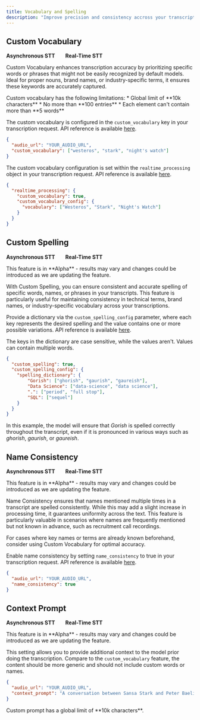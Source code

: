 ```yaml
---
title: Vocabulary and Spelling
description: "Improve precision and consistency accross your transcriptions."
---
```



## Custom Vocabulary

<Icon icon="check" iconType="solid" color="green" size="20" /> **Asynchronous STT** &nbsp; &nbsp; &nbsp;
<Icon icon="check" iconType="solid" color="green" size="20" /> **Real-Time STT**

Custom Vocabulary enhances transcription accuracy by prioritizing specific words or phrases that might not be easily recognized by default models. Ideal for proper nouns, brand names, or industry-specific terms, it ensures these keywords are accurately captured.

<Note>
Custom vocabulary has the following limitations:
* Global limit of **10k characters**
* No more than **100 entries**
* Each element can't contain more than **5 words**
</Note>

<Tabs>

<Tab title='Asynchronous STT'>

The custom vocabulary is configured in the `custom_vocabulary` key in your transcription request. API reference is available [here](https://docs.gladia.io/api-reference/v2/pre-recorded/init#body-custom-vocabulary).

```json
{
  "audio_url": "YOUR_AUDIO_URL",
  "custom_vocabulary": ["westeros", "stark", "night's watch"]
}
```

</Tab>

<Tab title='Real-Time STT'>

The custom vocabulary configuration is set within the `realtime_processing` object in your transcription request. API reference is available [here](https://docs.gladia.io/api-reference/v2/live/init#body-realtime-processing-custom-vocabulary).

```json
{
  "realtime_processing": {
    "custom_vocabulary": true,
    "custom_vocabulary_config": {
      "vocabulary": ["Westeros", "Stark", "Night's Watch"]
    }
  }
}
```

</Tab>

</Tabs>

## Custom Spelling

<Icon icon="check" iconType="solid" color="green" size="20" /> **Asynchronous STT** &nbsp; &nbsp; &nbsp;
<Icon icon="xmark" iconType="solid" color="red" size="20" /> **Real-Time STT**

<Note>
This feature is in **Alpha** - results may vary and changes could be introduced as we are updating the feature.
</Note>

With Custom Spelling, you can ensure consistent and accurate spelling of specific words, names, or phrases in your transcripts. This feature is particularly useful for maintaining consistency in technical terms, brand names, or industry-specific vocabulary across your transcriptions.

Provide a dictionary via the `custom_spelling_config` parameter, where each key represents the desired spelling and the value contains one or more possible variations. API reference is available [here](https://docs.gladia.io/api-reference/v2/pre-recorded/init#body-custom-spelling).

<Note>
The keys in the dictionary are case sensitive, while the values aren't. Values can contain multiple words.
</Note>

```json
{
  "custom_spelling": true,
  "custom_spelling_config": {
    "spelling_dictionary": {
        "Gorish": ["ghorish", "gaurish", "gaureish"],
        "Data Science": ["data-science", "data science"],
        ".": ["period", "full stop"],
        "SQL": ["sequel"]
    }
  }
}
```

In this example, the model will ensure that *Gorish* is spelled correctly throughout the transcript, even if it is pronounced in various ways such as *ghorish*, *gaurish*, or *gaureish*.

## Name Consistency

<Icon icon="check" iconType="solid" color="green" size="20" /> **Asynchronous STT** &nbsp; &nbsp; &nbsp;
<Icon icon="xmark" iconType="solid" color="red" size="20" /> **Real-Time STT**

<Note>
This feature is in **Alpha** - results may vary and changes could be introduced as we are updating the feature.
</Note>

Name Consistency ensures that names mentioned multiple times in a transcript are spelled consistently. While this may add a slight increase in processing time, it guarantees uniformity across the text. This feature is particularly valuable in scenarios where names are frequently mentioned but not known in advance, such as recruitment call recordings.

<Tip>
For cases where key names or terms are already known beforehand, consider using Custom Vocabulary for optimal accuracy.
</Tip>

Enable name consistency by setting `name_consistency` to true in your transcription request. API reference is available [here](https://docs.gladia.io/api-reference/v2/pre-recorded/init#body-name-consistency).


```json
{
  "audio_url": "YOUR_AUDIO_URL",
  "name_consistency": true
}
```

## Context Prompt

<Icon icon="check" iconType="solid" color="green" size="20" /> **Asynchronous STT** &nbsp; &nbsp; &nbsp;
<Icon icon="xmark" iconType="solid" color="red" size="20" /> **Real-Time STT**

<Note>
This feature is in **Alpha** - results may vary and changes could be introduced as we are updating the feature.
</Note>

This setting allows you to provide additional context to the model prior doing the transcription. Compare to the `custom_vocabulary` feature, the content should be more generic and should not include custom words or names.

```json
{
  "audio_url": "YOUR_AUDIO_URL",
  "context_prompt": "A conversation between Sansa Stark and Peter Baelish from the Game of Thrones series.",
}
```

<Note>
Custom prompt has a global limit of **10k characters**.
</Note>